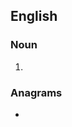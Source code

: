 {{also|fantis}}
==English==

===Noun===
{{head|en|noun plural form}}

# {{plural of|Fanti|lang=en}}

===Anagrams===
* {{anagrams|en|faints|fiants|finsta|fitnas}}